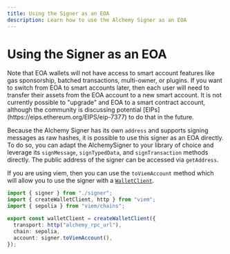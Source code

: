 ```yaml
---
title: Using the Signer as an EOA
description: Learn how to use the Alchemy Signer as an EOA
---
```


# Using the Signer as an EOA

<Warning>
  Note that EOA wallets will not have access to smart account features like gas
  sponsorship, batched transactions, multi-owner, or plugins. If you want to
  switch from EOA to smart accounts later, then each user will need to transfer
  their assets from the EOA account to a new smart account. It is not currently
  possible to "upgrade" and EOA to a smart contract account, although the
  community is discussing potential
  [EIPs](https://eips.ethereum.org/EIPS/eip-7377) to do that in the future.
</Warning>

Because the Alchemy Signer has its own `address` and supports signing messages as raw hashes, it is possible to use this signer as an EOA directly. To do so, you can adapt the AlchemySigner to your library of choice and leverage its `signMessage`, `signTypedData`, and `signTransaction` methods directly. The public address of the signer can be accessed via `getAddress`.

If you are using viem, then you can use the `toViemAccount` method which will allow you to use the signer with a [`WalletClient`](https://viem.sh/docs/clients/wallet#local-accounts-private-key-mnemonic-etc).

<CodeBlocks>

```ts [createWalletClient.ts] twoslash
import { signer } from "./signer";
import { createWalletClient, http } from "viem";
import { sepolia } from "viem/chains";

export const walletClient = createWalletClient({
  transport: http("alchemy_rpc_url"),
  chain: sepolia,
  account: signer.toViemAccount(),
});
```

<Markdown src="../../shared/signer/signer.mdx" />

</CodeBlocks>
